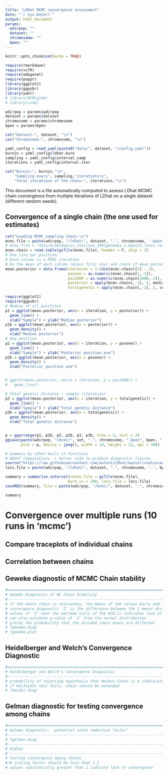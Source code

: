```yaml
---
title: "LDHat MCMC convergence assessment"
date: "`r Sys.Date()`"
output: html_document
params:
  wdirpop: ""
  dataset: ""
  chromosome: ""
  bpen: ""
---
```


```r
knitr::opts_chunk$set(echo = TRUE)
```

```r
require(rmarkdown)
require(vcfR)
require(adegenet)
require(poppr)
library(ggplot2)
library(ggpubr)
library(yaml)
# library(MCMCglmm)
# library(coda)
```

```r
wdirpop = params$wdirpop
dataset = params$dataset
chromosome = params$chromosome
bpen = params$bpen
```


```r
cat("Dataset:", dataset, "\n")
cat("Chromosome:", chromosome, "\n")

yaml_config = read_yaml(paste0("data/", dataset, "/config.yaml"))
burnin = yaml_config$ldhat.burn
sampling = yaml_config$interval.samp
iterations = yaml_config$interval.iter

cat("Burnin:", burnin,"\n",
    "Sampling every", sampling,"iterations\n",
    "Total iterations of the chain:", iterations,"\n")
```

This document is a file automatically computed to assess LDhat MCMC chain convergence from multiple iterations of LDhat on a single dataset (different random seeds).



## Convergence of a single chain (the one used for estimates)



```r
cat("Loading MCMC sampling chain.\n")
mcmc.file = paste(wdirpop, "/ldhat/", dataset, ".", chromosome, ".bpen", bpen, ".rates.txt.gz", sep = "")
# mcmc.file = "data/Arabidopsis_thaliana_1001genomes.1.bpen15.rates.txt.gz"
mcmc.chain = read.table(gzfile(mcmc.file), header = F, skip = 1)
# One line per position
# Each column is a MCMC iteration
# Do the mean of each column (minus first one) and check if mean posterior is stable across iterations
mean.posterior = data.frame(iteration = 1:(dim(mcmc.chain)[2] - 1),
                            posone = as.numeric(mcmc.chain[1,-1]),
                            pos1000 = as.numeric(mcmc.chain[1000,-1]),
                            posterior = apply(mcmc.chain[,-1], 2, median),
                            totalgenetic = apply(mcmc.chain[,-1], 2, sum))

require(ggplot2)
require(ggpubr)
# Median of all positions
p1 = ggplot(mean.posterior, aes(x = iteration, y = posterior)) +
  geom_line() +
  xlab("Sample") + ylab("Median posterior")
p1b = ggplot(mean.posterior, aes(x = posterior)) +
  geom_density() +
  xlab("Median posterior")
# One position
p2 = ggplot(mean.posterior, aes(x = iteration, y = posone)) +
  geom_line() +
  xlab("Sample") + ylab("Posterior position one")
p2b = ggplot(mean.posterior, aes(x = posone)) +
  geom_density() +
  xlab("Posterior position one")


# ggplot(mean.posterior, aes(x = iteration, y = pos1000)) +
#   geom_line()

# Total genetic distance ~ sample (iteration)
p3 = ggplot(mean.posterior, aes(x = iteration, y = totalgenetic)) +
  geom_line() +
  xlab("Sample") + ylab("Total genetic distance")
p3b = ggplot(mean.posterior, aes(x = totalgenetic)) +
  geom_density() +
  xlab("Total genetic distance")


p = ggarrange(p1, p1b, p2, p2b, p3, p3b, nrow = 3, ncol = 2)
ggsave(paste(wdirpop, "/mcmc/", set, ".", chromosome, ".bpen", bpen, ".jpeg", sep = ""),
       plot = p, device = jpeg(), width = 14, height = 12, dpi = 300)
```


```r
# Summary by LDhat built-in functions
# HEAVY Computations -> Server side to produce diagnostic figures
source("https://raw.githubusercontent.com/auton1/LDhat/master/coalescent.r")
locs.file = paste(wdirpop, "/ldhat/", dataset, ".", chromosome, ".", bpen, ".ldhat.locs", sep = "")

summary = summarise.interval(rates.file = gzfile(mcmc.file),
                            burn.in = 200, locs.file = locs.file)
saveRDS(summary, file = paste(wdirpop, "/mcmc/", dataset, ".", chromosome, ".", bpen, ".MCMCsummary.Rds", sep = ""))
```



```r
summary
```


# Convergence over multiple runs (10 runs in 'mcmc')


## Compare traceplots of individual chains

## Correlation between chains

## Geweke diagnostic of MCMC Chain stability

```r
#========================================================================#
# Geweke Diagnostic of MC Chain Stability
#------------------------------------------------------------------------#
# if the whole chain is stationary, the means of the values early and late in the sequence should be similar
# convergence diagnostic 'Z' is the difference between the 2 means divided by the asymptotic standard error of their difference
# values of 'Z' near the extreme tails of the N(0,1) indicates lack of convergence
# can also estimate p-value of 'Z' from the normal distribution
# yields the probability that the divided chain means are different
# ?geweke.diag
# ?geweke.plot
```


## Heidelberger and Welch's Convergence Diagnostic

```r
#========================================================================#
# Heidelberger and Welch's Convergence Diagnostic
#------------------------------------------------------------------------#
# probability of rejecting hypothesis that Markov Chain is a stable/stationary distribution
# if Halfwidth test fails, chain should be extended
# ?heidel.diag
```


## Gelman diagnostic for testing convergence among chains


```r
#========================================================================#
# Gelman diagnostic: 'potential scale reduction factor'
#------------------------------------------------------------------------#
# ?gelman.diag
#------------------------------------------------------------------------#
# Alphas
#------------------------------------------------------------------------#
# testing convergence among chains
#!# scaling factor should be less than 1.2
# values substantially greater than 1 indicate lack of convergence
```